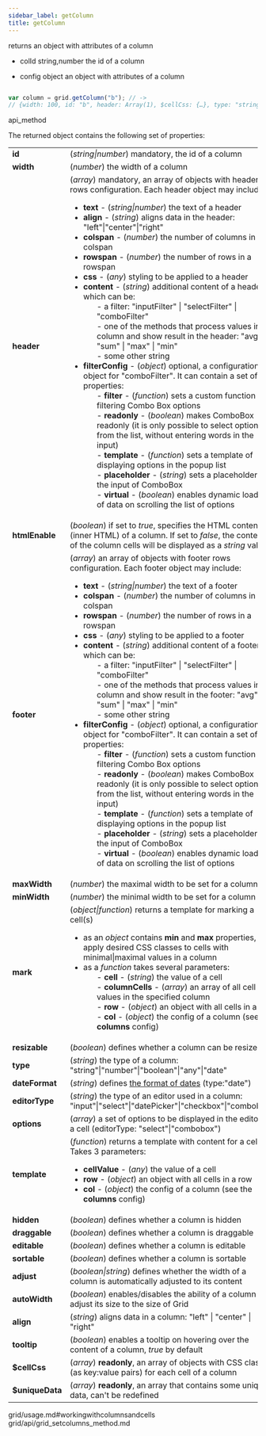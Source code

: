 ```yaml
---
sidebar_label: getColumn
title: getColumn
---
```



          


<Short>
 returns an object with attributes of a column



</Short>



- colId		string,number		the id of a column


- config		object		an object with attributes of a column


~~~js

var column = grid.getColumn("b"); // ->
// {width: 100, id: "b", header: Array(1), $cellCss: {…}, type: "string"}


~~~
 api_method

<Descr>

The returned object contains the following set of properties:

<table class="webixdoc_links">
	<tbody>
        <tr>
			<td class="webixdoc_links0"><b>id</b></td>
			<td>(<i>string|number</i>) mandatory, the id of a column</td>
		</tr>
        <tr>
			<td class="webixdoc_links0"><b>width</b></td>
			<td>(<i>number</i>) the width of a column</td>
		</tr>
        <tr>
			<td class="webixdoc_links0"><b>header</b></td>
			<td>(<i>array</i>) mandatory, an array of objects with header rows configuration. Each header object may include:
            <ul>
            <li><b>text</b> - (<i>string|number</i>) the text of a header</li>
            <li><b>align</b> - (<i>string</i>) aligns data in the header: "left"|"center"|"right"</li>
            <li><b>colspan</b> - (<i>number</i>) the number of columns in a colspan</li>
            <li><b>rowspan</b> - (<i>number</i>) the number of rows in a rowspan</li>
            <li><b>css</b> - (<i>any</i>) styling to be applied to a header</li>
            <li><b>content</b> - (<i>string</i>) additional content of a header, which can be:
            <ol>- a filter: "inputFilter" | "selectFilter" | "comboFilter"</ol>
            <ol>- one of the methods that process values in a column and show result in the header: "avg" | "sum" | "max" | "min" </ol>
            <ol>- some other string</ol>
            </li>
            <li><b>filterConfig</b> - (<i>object</i>) optional, a configuration object for "comboFilter". It can contain a set of properties:
            <ol>- <b>filter</b> - (<i>function</i>) sets a custom function for filtering Combo Box options</ol>
            <ol>- <b>readonly</b> - (<i>boolean</i>) makes ComboBox readonly (it is only possible to select options from the list, without entering words in the input)</ol>
            <ol>- <b>template</b> - (<i>function</i>) sets a template of displaying options in the popup list</ol>
            <ol>- <b>placeholder</b> - (<i>string</i>) sets a placeholder in the input of ComboBox</ol>
            <ol>- <b>virtual</b> - (<i>boolean</i>) enables dynamic loading of data on scrolling the list of options</ol>
            </li>
            </ul>
            </td>
		</tr>
        <tr>
			<td class="webixdoc_links0"><b>htmlEnable</b></td>
			<td>(<i>boolean</i>) if set to <i>true</i>, specifies the HTML content (inner HTML) of a column. If set to <i>false</i>, the content of the column cells will be displayed as a <i>string</i> value </td>
		</tr>
        <tr>
			<td class="webixdoc_links0"><b>footer</b></td>
			<td>(<i>array</i>) an array of objects with footer rows configuration. Each footer object may include:
            <ul>
            <li><b>text</b> - (<i>string|number</i>) the text of a footer </li>
            <li><b>colspan</b> - (<i>number</i>) the number of columns in a colspan</li>
            <li><b>rowspan</b> - (<i>number</i>) the number of rows in a rowspan</li>
            <li><b>css</b> - (<i>any</i>) styling to be applied to a footer</li>
            <li><b>content</b> - (<i>string</i>) additional content of a footer, which can be:
            <ol>- a filter: "inputFilter" | "selectFilter" | "comboFilter"</ol>
            <ol>- one of the methods that process values in a column and show result in the footer: "avg" | "sum" | "max" | "min" </ol>
            <ol>- some other string</ol>
            </li>
            <li><b>filterConfig</b> - (<i>object</i>) optional, a configuration object for "comboFilter". It can contain a set of properties:
            <ol>- <b>filter</b> - (<i>function</i>) sets a custom function for filtering Combo Box options</ol>
            <ol>- <b>readonly</b> - (<i>boolean</i>) makes ComboBox readonly (it is only possible to select options from the list, without entering words in the input)</ol>
            <ol>- <b>template</b> - (<i>function</i>) sets a template of displaying options in the popup list</ol>
            <ol>- <b>placeholder</b> - (<i>string</i>) sets a placeholder in the input of ComboBox</ol>
            <ol>- <b>virtual</b> - (<i>boolean</i>) enables dynamic loading of data on scrolling the list of options</ol>
            </li>
            </ul>
            </td>
		</tr>
        <tr>
			<td class="webixdoc_links0"><b>maxWidth</b></td>
			<td>(<i>number</i>) the maximal width to be set for a column </td>
		</tr>
        <tr>
			<td class="webixdoc_links0"><b>minWidth</b></td>
			<td>(<i>number</i>) the minimal width to be set for a column </td>
		</tr>
        <tr>
			<td class="webixdoc_links0"><b>mark</b></td>
			<td>(<i>object|function</i>) returns a template for marking a cell(s)
            <ul><li>as an <i>object</i> contains <b>min</b> and <b>max</b> properties, to apply desired CSS classes to cells with minimal|maximal values in a column </li>
            <li>as a <i>function</i> takes several parameters:
            <ol>- <b>cell</b> - (<i>string</i>) the value of a cell</ol>
            <ol>- <b>columnCells</b> - (<i>array</i>) an array of all cell values in the specified column</ol>
            <ol>- <b>row</b> - (<i>object</i>) an object with all cells in a row</ol>
            <ol>- <b>col</b> - (<i>object</i>) the config of a column (see the <b>columns</b> config)</ol>
            </li></ul>
            </td>
		</tr>
        <tr>
			<td class="webixdoc_links0"><b>resizable</b></td>
			<td>(<i>boolean</i>) defines whether a column can be resized</td>
		</tr>
        <tr>
			<td class="webixdoc_links0"><b>type</b></td>
			<td>(<i>string</i>) the type of a column: "string"|"number"|"boolean"|"any"|"date"</td>
		</tr>
        <tr>
			<td class="webixdoc_links0"><b>dateFormat</b></td>
			<td>(<i>string</i>) defines <a href="https://docs.dhtmlx.com/suite/calendar__api__calendar_dateformat_config.html">the format of dates</a> (type:"date")</td>
		</tr>
        <tr>
			<td class="webixdoc_links0"><b>editorType</b></td>
			<td>(<i>string</i>) the type of an editor used in a column: "input"|"select"|"datePicker"|"checkbox"|"combobox"</td>
		</tr>
        <tr>
			<td class="webixdoc_links0"><b>options</b></td>
			<td>(<i>array</i>) a set of options to be displayed in the editor of a cell (editorType: "select"|"combobox")</td>
		</tr>
        <tr>
			<td class="webixdoc_links0"><b>template</b></td>
			<td>(<i>function</i>) returns a template with content for a cell(s). Takes 3 parameters:
            <ul>
                <li><b>cellValue</b> - (<i>any</i>) the value of a cell</li>
                <li><b>row</b> - (<i>object</i>) an object with all cells in a row</li>
                <li><b>col</b> - (<i>object</i>) the config of a column (see the <b>columns</b> config)</li>
            </ul>
            </td>
		</tr>
        <tr>
			<td class="webixdoc_links0"><b>hidden</b></td>
			<td>(<i>boolean</i>) defines whether a column is hidden</td>
		</tr>
        <tr>
			<td class="webixdoc_links0"><b>draggable</b></td>
			<td>(<i>boolean</i>) defines whether a column is draggable</td>
		</tr>
        <tr>
			<td class="webixdoc_links0"><b>editable</b></td>
			<td>(<i>boolean</i>) defines whether a column is editable</td>
		</tr>
        <tr>
			<td class="webixdoc_links0"><b>sortable</b></td>
			<td>(<i>boolean</i>) defines whether a column is sortable</td>
		</tr>
        <tr>
			<td class="webixdoc_links0"><b>adjust</b></td>
			<td>(<i>boolean|string</i>) defines whether the width of a column is automatically adjusted to its content</td>
		</tr>
        <tr>
			<td class="webixdoc_links0"><b>autoWidth</b></td>
			<td>(<i>boolean</i>) enables/disables the ability of a column to adjust its size to the size of Grid</td>
		</tr>
        <tr>
			<td class="webixdoc_links0"><b>align</b></td>
			<td>(<i>string</i>) aligns data in a column: "left" | "center" | "right"</td>
		</tr>
        <tr>
			<td class="webixdoc_links0"><b>tooltip</b></td>
			<td>(<i>boolean</i>) enables a tooltip on hovering over the content of a column, <i>true</i> by default</td>
		</tr>
		<tr>
			<td class="webixdoc_links0"><b>$cellCss</b></td>
			<td>(<i>array</i>) <b>readonly</b>, an array of objects with CSS classes (as key:value pairs) for each cell of a column</td>
		</tr>
		<tr>
			<td class="webixdoc_links0"><b>$uniqueData</b></td>
			<td>(<i>array</i>) <b>readonly</b>, an array that contains some unique data, can't be redefined</td>
		</tr>
    </tbody>
</table>


</Descr>


 grid/usage.md#workingwithcolumnsandcells
 grid/api/grid_setcolumns_method.md




